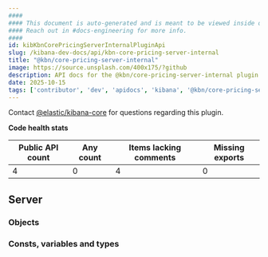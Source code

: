 ```yaml
---
####
#### This document is auto-generated and is meant to be viewed inside our experimental, new docs system.
#### Reach out in #docs-engineering for more info.
####
id: kibKbnCorePricingServerInternalPluginApi
slug: /kibana-dev-docs/api/kbn-core-pricing-server-internal
title: "@kbn/core-pricing-server-internal"
image: https://source.unsplash.com/400x175/?github
description: API docs for the @kbn/core-pricing-server-internal plugin
date: 2025-10-15
tags: ['contributor', 'dev', 'apidocs', 'kibana', '@kbn/core-pricing-server-internal']
---
```




Contact [@elastic/kibana-core](https://github.com/orgs/elastic/teams/kibana-core) for questions regarding this plugin.

**Code health stats**

| Public API count  | Any count | Items lacking comments | Missing exports |
|-------------------|-----------|------------------------|-----------------|
| 4 | 0 | 4 | 0 |

## Server

### Objects
<DocDefinitionList data={kbnCorePricingServerInternalObj.server.objects}/>

### Consts, variables and types
<DocDefinitionList data={kbnCorePricingServerInternalObj.server.misc}/>

